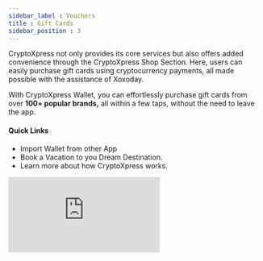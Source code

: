 ```yaml
---
sidebar_label : Vouchers
title : Gift Cards
sidebar_position : 3
---
```

<!--IMPORTS-->


<!--BODY-->

<div className="overview-header">
  <div>
    <p>
      <span className="font-bold text-xl ">CryptoXpress </span> not only provides its core services but also offers added convenience through the CryptoXpress Shop Section. Here, users can easily purchase gift cards using cryptocurrency payments, all made possible with the assistance of <span className="font-bold text-md ">Xoxoday.</span>
    </p>
    <p>
      With CryptoXpress Wallet, you can effortlessly purchase gift cards from over <b>100+ popular brands,</b> all within a few taps, without the need to leave the app.
    </p>
    <h4>Quick Links</h4>
    <ul>
      <li>
        <Link to="/latest/basics/getting_started/import_wallet">
          Import Wallet from other App
        </Link>
      </li>
      <li>
        <Link to="/latest/category/explore-the-world">Book a Vacation to you Dream Destination.</Link>
      </li>
      <li>
        <Link to="/latest/basics/getting_started/overview">Learn more about how CryptoXpress works.</Link>
      </li>
    </ul>
  </div>
  <iframe
    src="https://www.youtube.com/embed/pHqP_CqIo-8?si=5xCO0JVVwEB_--80"
    frameBorder="0"
    allow="accelerometer; autoplay; encrypted-media; gyroscope; picture-in-picture"
    allowFullScreen />
</div>


## Purchasing Gift Cards: A Step-by-Step Guide

Getting your hands on <b>gift cards</b> via the <b>CryptoXpress app</b> is an absolute breeze! In just a few <b>simple steps,</b> you'll be able to snag those <b>fantastic</b> gift cards you desire.

1. Simply launch the <b>CryptoXpress App</b> and head straight to the <b>Gift Cards</b> Tab within the <b>Shop Section.</b>

<center>
<img src={Banner1} width="270" />
</center>

2. Explore the <b>Gift Cards</b> Tab and get ready to choose from a <b>delightful selection</b> of over <b>50</b> amazing <b>gift card options!</b>

<center>
<img src={Banner2} width="270" />
</center>

3. Once you tap the <b>Buy Now</b> button, your chosen card gets whisked away to your <b>cart,</b> where you can proceed to the <b>checkout!</b>

<center>
    <div className="items-center">
        <img src={Banner3} width="270" style={{"margin" : "5px 10px 5px 5px"}} />
        <img src={Banner6} width="270" style={{"margin" : "5px 5px 5px 10px"}}/>
    </div>
</center>

4. Upon completing your <b>payment successfully,</b> you'll be met with an <b>exhilarating success</b> message!

<center>
<img src={Banner7} width="270" />
</center>

5. Once you've completed your <b>checkout,</b> Head over to <b>"My Orders"</b> to find all the fantastic <b>gift cards</b> you've just snagged.

<center>
<img src={Banner4} width="270" />
</center>

6. On the <b>My Orders</b> Page, get ready to discover and relish all the <b>fantastic gift cards</b> you've snagged! 🎉

<center>
<img src={Banner5} width="270" />
</center>

